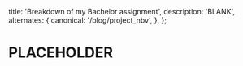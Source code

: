   title: 'Breakdown of my Bachelor assignment',
  description:
    'BLANK',
  alternates: {
    canonical: '/blog/project_nbv',
  },
};

<Cover
  src="https://cdn.cosmos.so/affd4b79-e848-4dfd-bd42-5f2c4a847365?format=jpeg"
  alt="Image from the movie Alien - from cosmos.com"
  caption="cosmos.com"
/>

# PLACEHOLDER